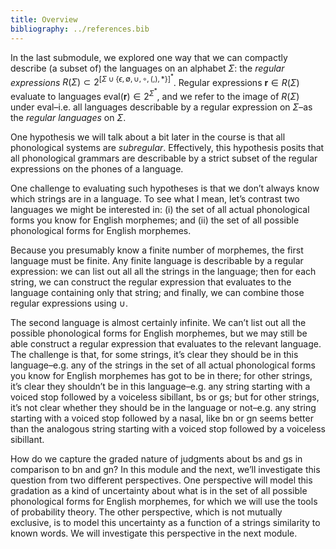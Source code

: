 ```yaml
---
title: Overview
bibliography: ../references.bib
---
```


In the last submodule, we explored one way that we can compactly describe (a subset of) the languages on an alphabet $\Sigma$: the *regular expressions* $R(\Sigma) \subset 2^{[\Sigma \cup \{\epsilon, \emptyset, \cup, \circ, (, ), *\}]^*}$.  Regular expressions $\mathbf{r} \in R(\Sigma)$ evaluate to languages $\text{eval}(\mathbf{r}) \in 2^{\Sigma^*}$, and we refer to the image of $R(\Sigma)$ under $\text{eval}$–i.e. all languages describable by a regular expression on $\Sigma$–as the *regular languages* on $\Sigma$.

One hypothesis we will talk about a bit later in the course is that all phonological systems are *subregular*. Effectively, this hypothesis posits that all phonological grammars are describable by a strict subset of the regular expressions on the phones of a language.

One challenge to evaluating such hypotheses is that we don't always know which strings are in a language. To see what I mean, let's contrast two languages we might be interested in: (i) the set of all actual phonological forms you know for English morphemes; and (ii) the set of all possible phonological forms for English morphemes. 

Because you presumably know a finite number of morphemes, the first language must be finite. Any finite language is describable by a regular expression: we can list out all all the strings in the language; then for each string, we can construct the regular expression that evaluates to the language containing only that string; and finally, we can combine those regular expressions using $\cup$.

The second language is almost certainly infinite. We can't list out all the possible phonological forms for English morphemes, but we may still be able construct a regular expression that evaluates to the relevant language. The challenge is that, for some strings, it's clear they should be in this language–e.g. any of the strings in the set of all actual phonological forms you know for English morphemes has got to be in there; for other strings, it's clear they shouldn't be in this language–e.g. any string starting with a voiced stop followed by a voiceless sibillant, $\text{bs}$ or $\text{gs}$; but for other strings, it's not clear whether they should be in the language or not–e.g. any string starting with a voiced stop followed by a nasal, like $\text{bn}$ or $\text{gn}$ seems better than the analogous string starting with a voiced stop followed by a voiceless sibillant.

How do we capture the graded nature of judgments about $\text{bs}$ and $\text{gs}$ in comparison to $\text{bn}$ and $\text{gn}$? In this module and the next, we'll investigate this question from two different perspectives. One perspective will model this gradation as a kind of uncertainty about what is in the set of all possible phonological forms for English morphemes, for which we will use the tools of probability theory. The other perspective, which is not mutually exclusive, is to model this uncertainty as a function of a strings similarity to known words. We will investigate this perspective in the next module.